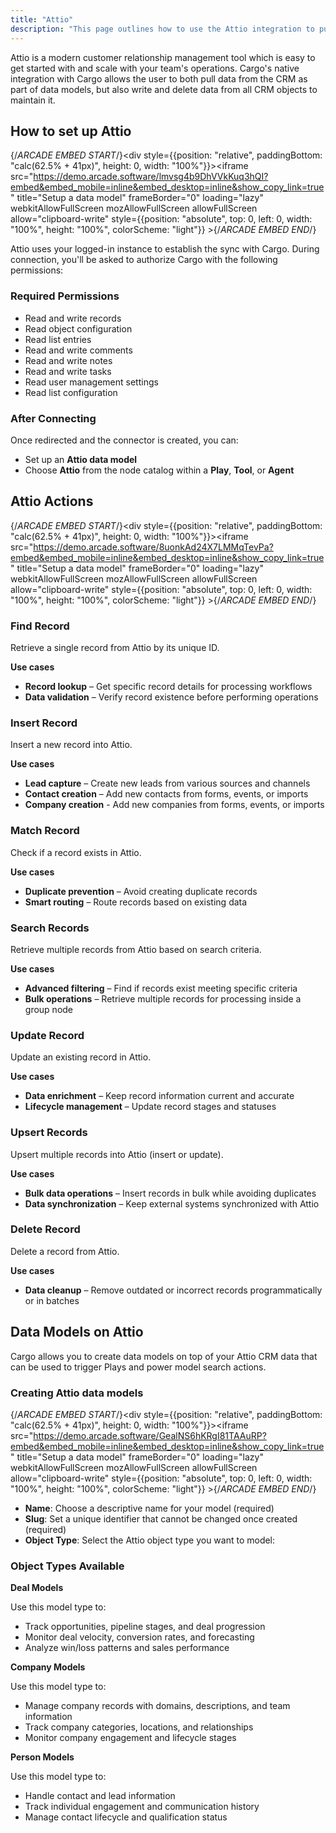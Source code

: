 ```yaml
---
title: "Attio"
description: "This page outlines how to use the Attio integration to pull and manage CRM data in Cargo."
---
```


Attio is a modern customer relationship management tool which is easy to get started with and scale with your team's operations. Cargo's native integration with Cargo allows the user to both pull data from the CRM as part of data models, but also write and delete data from all CRM objects to maintain it.

## How to set up Attio
{/*ARCADE EMBED START*/}<div style={{position: "relative", paddingBottom: "calc(62.5% + 41px)", height: 0, width: "100%"}}><iframe src="https://demo.arcade.software/lmvsg4b9DhVVkKuq3hQI?embed&embed_mobile=inline&embed_desktop=inline&show_copy_link=true" title="Setup a data model" frameBorder="0" loading="lazy" webkitAllowFullScreen mozAllowFullScreen allowFullScreen allow="clipboard-write" style={{position: "absolute", top: 0, left: 0, width: "100%", height: "100%", colorScheme: "light"}} ></iframe></div>{/*ARCADE EMBED END*/}

Attio uses your logged-in instance to establish the sync with Cargo. During connection, you'll be asked to authorize Cargo with the following permissions:

### Required Permissions
- Read and write records  
- Read object configuration  
- Read list entries  
- Read and write comments  
- Read and write notes  
- Read and write tasks  
- Read user management settings  
- Read list configuration  

### After Connecting
Once redirected and the connector is created, you can:
- Set up an **Attio data model**  
- Choose **Attio** from the node catalog within a **Play**, **Tool**, or **Agent**   

## Attio Actions
{/*ARCADE EMBED START*/}<div style={{position: "relative", paddingBottom: "calc(62.5% + 41px)", height: 0, width: "100%"}}><iframe src="https://demo.arcade.software/8uonkAd24X7LMMqTevPa?embed&embed_mobile=inline&embed_desktop=inline&show_copy_link=true" title="Setup a data model" frameBorder="0" loading="lazy" webkitAllowFullScreen mozAllowFullScreen allowFullScreen allow="clipboard-write" style={{position: "absolute", top: 0, left: 0, width: "100%", height: "100%", colorScheme: "light"}} ></iframe></div>{/*ARCADE EMBED END*/}

### Find Record

Retrieve a single record from Attio by its unique ID.

**Use cases**
* **Record lookup** – Get specific record details for processing workflows
* **Data validation** – Verify record existence before performing operations

### Insert Record

Insert a new record into Attio.

**Use cases**
* **Lead capture** – Create new leads from various sources and channels
* **Contact creation** – Add new contacts from forms, events, or imports
* **Company creation** - Add new companies from forms, events, or imports

### Match Record

Check if a record exists in Attio.

**Use cases**
* **Duplicate prevention** – Avoid creating duplicate records
* **Smart routing** – Route records based on existing data

### Search Records

Retrieve multiple records from Attio based on search criteria.

**Use cases**
* **Advanced filtering** – Find if records exist meeting specific criteria
* **Bulk operations** – Retrieve multiple records for processing inside a group node

### Update Record

Update an existing record in Attio.

**Use cases**
* **Data enrichment** – Keep record information current and accurate
* **Lifecycle management** – Update record stages and statuses

### Upsert Records

Upsert multiple records into Attio (insert or update).

**Use cases**
* **Bulk data operations** – Insert records in bulk while avoiding duplicates
* **Data synchronization** – Keep external systems synchronized with Attio

### Delete Record

Delete a record from Attio.

**Use cases**
* **Data cleanup** – Remove outdated or incorrect records programmatically or in batches


## Data Models on Attio

Cargo allows you to create data models on top of your Attio CRM data that can be used to trigger Plays and power model search actions.

### Creating Attio data models
{/*ARCADE EMBED START*/}<div style={{position: "relative", paddingBottom: "calc(62.5% + 41px)", height: 0, width: "100%"}}><iframe src="https://demo.arcade.software/GealNS6hKRgI81TAAuRP?embed&embed_mobile=inline&embed_desktop=inline&show_copy_link=true" title="Setup a data model" frameBorder="0" loading="lazy" webkitAllowFullScreen mozAllowFullScreen allowFullScreen allow="clipboard-write" style={{position: "absolute", top: 0, left: 0, width: "100%", height: "100%", colorScheme: "light"}} ></iframe></div>{/*ARCADE EMBED END*/}
- **Name**: Choose a descriptive name for your model (required)
- **Slug**: Set a unique identifier that cannot be changed once created (required)
- **Object Type**: Select the Attio object type you want to model:
   

### Object Types Available

**Deal Models**

Use this model type to:
- Track opportunities, pipeline stages, and deal progression
- Monitor deal velocity, conversion rates, and forecasting
- Analyze win/loss patterns and sales performance

**Company Models**  

Use this model type to:
- Manage company records with domains, descriptions, and team information
- Track company categories, locations, and relationships
- Monitor company engagement and lifecycle stages

**Person Models**

Use this model type to:
- Handle contact and lead information
- Track individual engagement and communication history
- Manage contact lifecycle and qualification status


